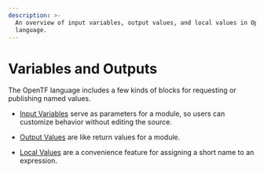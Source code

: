 ```yaml
---
description: >-
  An overview of input variables, output values, and local values in OpenTF
  language.
---
```


# Variables and Outputs

The OpenTF language includes a few kinds of blocks for requesting or
publishing named values.

- [Input Variables](/opentf/language/values/variables) serve as parameters for
  a module, so users can customize behavior without editing the source.

- [Output Values](/opentf/language/values/outputs) are like return values for a module.

- [Local Values](/opentf/language/values/locals) are a convenience feature for
  assigning a short name to an expression.
